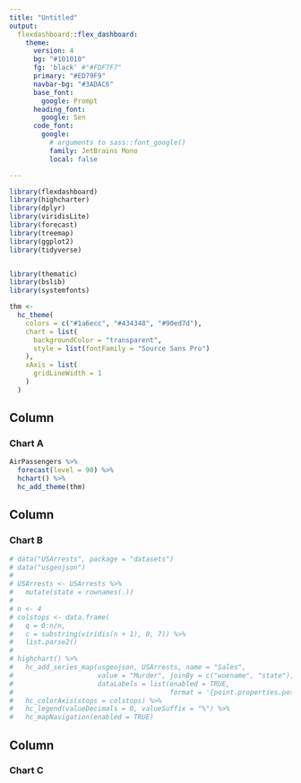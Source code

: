 ```yaml
---
title: "Untitled"
output:
  flexdashboard::flex_dashboard:
    theme:
      version: 4
      bg: "#101010"
      fg: 'black' #"#FDF7F7" 
      primary: "#ED79F9"
      navbar-bg: "#3ADAC6"
      base_font: 
        google: Prompt
      heading_font:
        google: Sen
      code_font:
        google: 
          # arguments to sass::font_google() 
          family: JetBrains Mono
          local: false

---
```


```r
library(flexdashboard)
library(highcharter)
library(dplyr)
library(viridisLite)
library(forecast)
library(treemap)
library(ggplot2)
library(tidyverse)


library(thematic)
library(bslib)
library(systemfonts)


```

```r
thm <- 
  hc_theme(
    colors = c("#1a6ecc", "#434348", "#90ed7d"),
    chart = list(
      backgroundColor = "transparent",
      style = list(fontFamily = "Source Sans Pro")
    ),
    xAxis = list(
      gridLineWidth = 1
    )
  )
```





Column {data-width=650}
-----------------------------------------------------------------------

### Chart A

```r
AirPassengers %>% 
  forecast(level = 90) %>% 
  hchart() %>% 
  hc_add_theme(thm)
```




Column {data-width=350}
-----------------------------------------------------------------------

### Chart B

```r
# data("USArrests", package = "datasets")
# data("usgeojson")
# 
# USArrests <- USArrests %>%
#   mutate(state = rownames(.))
# 
# n <- 4
# colstops <- data.frame(
#   q = 0:n/n,
#   c = substring(viridis(n + 1), 0, 7)) %>%
#   list.parse2()
# 
# highchart() %>%
#   hc_add_series_map(usgeojson, USArrests, name = "Sales",
#                     value = "Murder", joinBy = c("woename", "state"),
#                     dataLabels = list(enabled = TRUE,
#                                       format = '{point.properties.postalcode}')) %>%
#   hc_colorAxis(stops = colstops) %>%
#   hc_legend(valueDecimals = 0, valueSuffix = "%") %>%
#   hc_mapNavigation(enabled = TRUE)
```








Column {.tabset data-width=400}
-----------------------------------------------------------------------



### Chart C

```r

```

